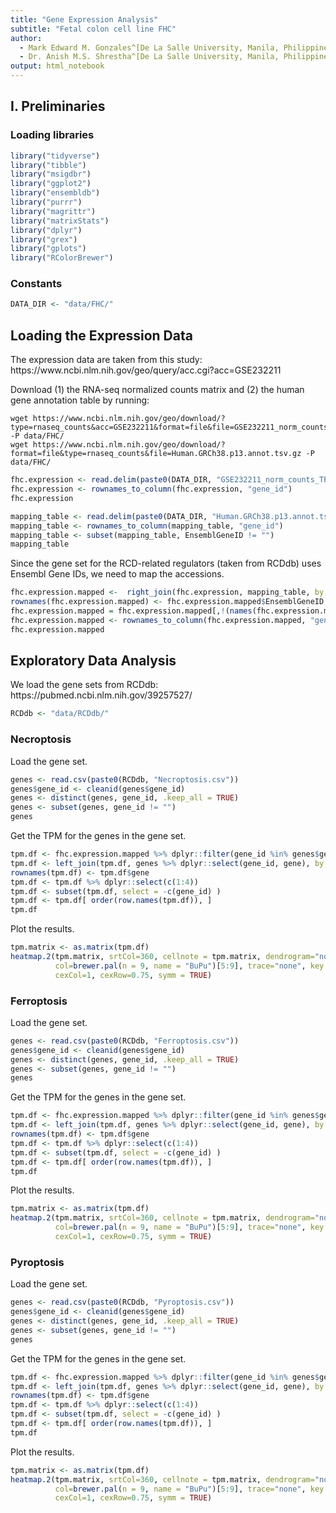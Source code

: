 ```yaml
---
title: "Gene Expression Analysis"
subtitle: "Fetal colon cell line FHC"
author: 
  - Mark Edward M. Gonzales^[De La Salle University, Manila, Philippines, gonzales.markedward@gmail.com]
  - Dr. Anish M.S. Shrestha^[De La Salle University, Manila, Philippines, anish.shrestha@dlsu.edu.ph]
output: html_notebook
---
```


## I. Preliminaries

### Loading libraries

```r
library("tidyverse")
library("tibble")
library("msigdbr")
library("ggplot2")
library("ensembldb")
library("purrr")
library("magrittr")
library("matrixStats")
library("dplyr")
library("grex")
library("gplots")
library("RColorBrewer")
```

### Constants
```r
DATA_DIR <- "data/FHC/"
```

## Loading the Expression Data

The expression data are taken from this study: https://www.ncbi.nlm.nih.gov/geo/query/acc.cgi?acc=GSE232211

Download (1) the RNA-seq normalized counts matrix and (2) the human gene annotation table by running:
```
wget https://www.ncbi.nlm.nih.gov/geo/download/?type=rnaseq_counts&acc=GSE232211&format=file&file=GSE232211_norm_counts_TPM_GRCh38.p13_NCBI.tsv.gz -P data/FHC/
wget https://www.ncbi.nlm.nih.gov/geo/download/?format=file&type=rnaseq_counts&file=Human.GRCh38.p13.annot.tsv.gz -P data/FHC/
```
```r
fhc.expression <- read.delim(paste0(DATA_DIR, "GSE232211_norm_counts_TPM_GRCh38.p13_NCBI.tsv"), as.is = TRUE, header = TRUE, row.names = 1)
fhc.expression <- rownames_to_column(fhc.expression, "gene_id")
fhc.expression
```
```r
mapping_table <- read.delim(paste0(DATA_DIR, "Human.GRCh38.p13.annot.tsv"), as.is = TRUE, header = TRUE, row.names = 1)
mapping_table <- rownames_to_column(mapping_table, "gene_id")
mapping_table <- subset(mapping_table, EnsemblGeneID != "")
mapping_table
```
Since the gene set for the RCD-related regulators (taken from RCDdb) uses Ensembl Gene IDs, we need to map the accessions.

```r
fhc.expression.mapped <-  right_join(fhc.expression, mapping_table, by = join_by(gene_id == gene_id)) %>% distinct(EnsemblGeneID, .keep_all = TRUE)
rownames(fhc.expression.mapped) <- fhc.expression.mapped$EnsemblGeneID
fhc.expression.mapped = fhc.expression.mapped[,!(names(fhc.expression.mapped) %in% colnames(mapping_table))]
fhc.expression.mapped <- rownames_to_column(fhc.expression.mapped, "gene_id")
fhc.expression.mapped
```

## Exploratory Data Analysis

We load the gene sets from RCDdb: https://pubmed.ncbi.nlm.nih.gov/39257527/

```r
RCDdb <- "data/RCDdb/"
```

### Necroptosis

Load the gene set.

```r
genes <- read.csv(paste0(RCDdb, "Necroptosis.csv"))
genes$gene_id <- cleanid(genes$gene_id)
genes <- distinct(genes, gene_id, .keep_all = TRUE)
genes <- subset(genes, gene_id != "")
genes
```

Get the TPM for the genes in the gene set.

```r
tpm.df <- fhc.expression.mapped %>% dplyr::filter(gene_id %in% genes$gene_id)
tpm.df <- left_join(tpm.df, genes %>% dplyr::select(gene_id, gene), by = c("gene_id" = "gene_id"))
rownames(tpm.df) <- tpm.df$gene
tpm.df <- tpm.df %>% dplyr::select(c(1:4))
tpm.df <- subset(tpm.df, select = -c(gene_id) )
tpm.df <- tpm.df[ order(row.names(tpm.df)), ]
tpm.df
```

Plot the results.

```r
tpm.matrix <- as.matrix(tpm.df)
heatmap.2(tpm.matrix, srtCol=360, cellnote = tpm.matrix, dendrogram="none", Colv=FALSE, Rowv=FALSE,
          col=brewer.pal(n = 9, name = "BuPu")[5:9], trace="none", key = FALSE, lwid=c(0.1,4), lhei=c(0.1,4),
          cexCol=1, cexRow=0.75, symm = TRUE)
```
### Ferroptosis

Load the gene set.

```r
genes <- read.csv(paste0(RCDdb, "Ferroptosis.csv"))
genes$gene_id <- cleanid(genes$gene_id)
genes <- distinct(genes, gene_id, .keep_all = TRUE)
genes <- subset(genes, gene_id != "")
genes
```

Get the TPM for the genes in the gene set.

```r
tpm.df <- fhc.expression.mapped %>% dplyr::filter(gene_id %in% genes$gene_id)
tpm.df <- left_join(tpm.df, genes %>% dplyr::select(gene_id, gene), by = c("gene_id" = "gene_id"))
rownames(tpm.df) <- tpm.df$gene
tpm.df <- tpm.df %>% dplyr::select(c(1:4))
tpm.df <- subset(tpm.df, select = -c(gene_id) )
tpm.df <- tpm.df[ order(row.names(tpm.df)), ]
tpm.df
```

Plot the results.

```r
tpm.matrix <- as.matrix(tpm.df)
heatmap.2(tpm.matrix, srtCol=360, cellnote = tpm.matrix, dendrogram="none", Colv=FALSE, Rowv=FALSE,
          col=brewer.pal(n = 9, name = "BuPu")[5:9], trace="none", key = FALSE, lwid=c(0.1,4), lhei=c(0.1,4),
          cexCol=1, cexRow=0.75, symm = TRUE)
```

### Pyroptosis

Load the gene set.

```r
genes <- read.csv(paste0(RCDdb, "Pyroptosis.csv"))
genes$gene_id <- cleanid(genes$gene_id)
genes <- distinct(genes, gene_id, .keep_all = TRUE)
genes <- subset(genes, gene_id != "")
genes
```

Get the TPM for the genes in the gene set.

```r
tpm.df <- fhc.expression.mapped %>% dplyr::filter(gene_id %in% genes$gene_id)
tpm.df <- left_join(tpm.df, genes %>% dplyr::select(gene_id, gene), by = c("gene_id" = "gene_id"))
rownames(tpm.df) <- tpm.df$gene
tpm.df <- tpm.df %>% dplyr::select(c(1:4))
tpm.df <- subset(tpm.df, select = -c(gene_id) )
tpm.df <- tpm.df[ order(row.names(tpm.df)), ]
tpm.df
```

Plot the results.

```r
tpm.matrix <- as.matrix(tpm.df)
heatmap.2(tpm.matrix, srtCol=360, cellnote = tpm.matrix, dendrogram="none", Colv=FALSE, Rowv=FALSE,
          col=brewer.pal(n = 9, name = "BuPu")[5:9], trace="none", key = FALSE, lwid=c(0.1,4), lhei=c(0.1,4),
          cexCol=1, cexRow=0.75, symm = TRUE)
```